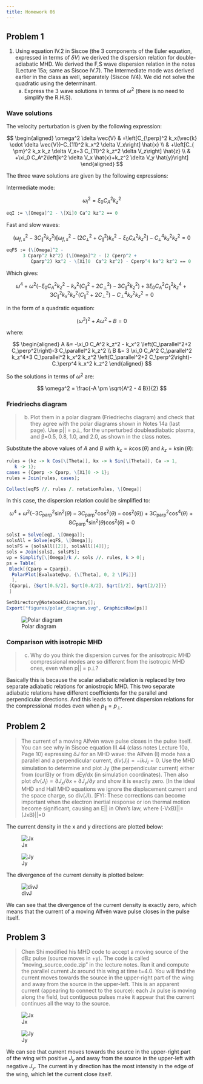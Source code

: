 ```yaml
---
title: Homework 06
---
```


## Problem 1

1. Using equation IV.2 in Siscoe (the 3 components of the Euler equation, expressed in terms of $δV$) we derived the dispersion relation for double-adiabatic MHD. We derived the F,S wave dispersion relation in the notes (Lecture 15a; same as Siscoe IV.7). The Intermediate mode was derived earlier in the class as well, separately (Siscoe IV4). We did not solve the quadratic using the determinant.
    a. Express the 3 wave solutions in terms of $ω^2$ (there is no need to simplify the R.H.S).

### Wave solutions

The velocity perturbation is given by the following expression:

$$
\begin{aligned}
\omega^2 \delta \vec{V} & =\left[C_{\perp}^2 k_x(\vec{k} \cdot \delta \vec{V})-C_{11}^2 k_x^2 \delta V_x\right] \hat{x} \\
& +\left[C_{ \pm}^2 k_x k_z \delta V_x+3 C_{11}^2 k_z^2 \delta V_z\right] \hat{z} \\
& +\xi_0 C_A^2\left[k^2 \delta V_x \hat{x}+k_z^2 \delta V_y \hat{y}\right]
\end{aligned}
$$

The three wave solutions are given by the following expressions:

Intermediate mode:

$$
\omega_i^2=\xi_0 C_A^2 k_z^2
$$

```mathematica
eqI := \[Omega]^2 - \[Xi]0 Ca^2 kz^2 == 0
```


Fast and slow waves:

$$
\left(\omega_{f, s}^2-3 C_∥^2 k_z^2\right)\left[\omega_{f, s}^2-(2 C_⟂^2+C_∥^2) k_x^2-\xi_0 C_A^2 k_z^2\right]-C_⟂^4 k_x^2 k_z^2=0
$$

```mathematica
eqFS := (\[Omega]^2 - 
      3 Cparp^2 kz^2) (\[Omega]^2 - (2 Cperp^2 + 
         Cparp^2) kx^2 - \[Xi]0  Ca^2 kz^2) - Cperp^4 kx^2 kz^2 == 0
```

Which gives:

$$
\omega ^4 + \omega ^2 \left(-\xi _0 C_A^2 k_z^2 - k_x^2 \left(C_\parallel^2 + 2 C_\perp^2\right)-3 C_\parallel^2 k_z^2\right)+3 \xi _0 C_A^2 C_\parallel^2 k_z^4+3 C_\parallel^2 k_x^2 k_z^2 \left(C_\parallel^2+2 C_\perp^2\right)-C_\perp^4 k_x^2 k_z^2=0
$$

in the form of a quadratic equation:

$$
(\omega^2)^2 + A \omega^2 + B = 0
$$

where:

$$
\begin{aligned}
A &= -\xi_0 C_A^2 k_z^2 - k_x^2 \left(C_\parallel^2+2 C_\perp^2\right)-3 C_\parallel^2 k_z^2
\\
B &= 3 \xi_0 C_A^2 C_\parallel^2 k_z^4+3 C_\parallel^2 k_x^2 k_z^2 \left(C_\parallel^2+2 C_\perp^2\right)-C_\perp^4 k_x^2 k_z^2
\end{aligned}
$$

So the solutions in terms of $\omega^2$ are:

$$
\omega^2 = \frac{-A \pm \sqrt{A^2 - 4 B}}{2}
$$

### Friedriechs diagram

> b. Plot them in a polar diagram (Friedriechs diagram) and check that they agree with the polar diagrams shown in Notes 14a (last page). Use p|| = p⊥, for the unperturbed doubleadiabatic plasma, and β=0.5, 0.8, 1.0, and 2.0, as shown in the class notes. 

Substitute the above values of $A$ and $B$ with $k_x = k \cos(\theta)$ and $k_z = k \sin(\theta)$:

```mathematica
rules = {kz -> k Cos[\[Theta]], kx -> k Sin[\[Theta]], Ca -> 1, 
   k -> 1};
cases = {Cperp -> Cparp, \[Xi]0 -> 1};
rules = Join[rules, cases];

Collect[eqFS //. rules /. notationRules, \[Omega]]
```

In this case, the dispersion relation could be simplified to:

$$
\omega ^4 + \omega ^2 \left(-3 C_{\text{parp}}^2 \sin ^2(\theta )-3 C_{\text{parp}}^2 \cos ^2(\theta )-\cos ^2(\theta )\right)+3 C_{\text{parp}}^2 \cos ^4(\theta )+8 C_{\text{parp}}^4 \sin ^2(\theta ) \cos ^2(\theta )=0
$$

```mathematica
solsI = Solve[eqI, \[Omega]];
solsAll = Solve[eqFS, \[Omega]];
solsFS = {solsAll[[2]], solsAll[[4]]};
sols = Join[solsI, solsFS];
vp = Simplify[\[Omega]/k /. sols //. rules, k > 0];
ps = Table[
 Block[{Cparp = Cparpi},
  PolarPlot[Evaluate@vp, {\[Theta], 0, 2 \[Pi]}]
  ],
 {Cparpi, {Sqrt[0.5/2], Sqrt[0.8/2], Sqrt[1/2], Sqrt[2/2]}}
 ]

SetDirectory@NotebookDirectory[];
Export["figures/polar_diagram.svg", GraphicsRow[ps]]
```

::: {.column-page}
![Polar diagram](figures/polar_diagram.svg)
:::

### Comparison with isotropic MHD

> c. Why do you think the dispersion curves for the anisotropic MHD compressional modes are so different from the isotropic MHD ones, even when p|| = p⊥?

Basically this is because the scalar adiabatic relation is replaced by two separate adiabatic relations for aniostropic MHD. This two separate adiabatic relations have different coefficients for the parallel and perpendicular directions. And this leads to different dispersion relations for the compressional modes even when $p_{\parallel} = p_{\perp}$.

## Problem 2

> The current of a moving Alfvén wave pulse closes in the pulse itself. You can see why in Siscoe equation III.44 (class notes Lecture 10a, Page 10) expressing $δJ$ for an MHD wave: the Alfvén (I) mode has a parallel and a perpendicular current, $div(J_I)=- i k J_I =0$. Use the MHD simulation to determine and plot Jy (the perpendicular current) either from (curlB)y or from dEy/dx (in simulation coordinates). Then also plot $div(J_I)=∂J_x/∂x+∂J_y/∂y$ and show it is exactly zero. [In the ideal MHD and Hall MHD equations we ignore the displacement current and the space charge, so div(JI). [FYI: These corrections can become important when the electron inertial response or ion thermal motion become significant, causing an E|| in Ohm’s law, where (-VxB)||=(JxB)||=0

The current density in the x and y directions are plotted below:

::: {layout-nrow="1"}
![Jx](figures/p_b_bomb/Jx/t_1.0.png)

![Jy](figures/p_b_bomb/Jy/t_1.0.png)
:::

The divergence of the current density is plotted below:

![divJ](figures/p_b_bomb/J_div/t_1.0.png)

We can see that the divergence of the current density is exactly zero, which means that the current of a moving Alfvén wave pulse closes in the pulse itself.

## Problem 3

> Chen Shi modified his MHD code to accept a moving source of the dBz pulse (source moves in +y). The code is called “moving_source_code.zip” in the lecture notes. Run it and compute the parallel current Jx around this wing at time t=4.0. You will find the current moves towards the source in the upper-right part of the wing and away from the source in the upper-left. This is an apparent current (appearing to connect to the source): each Jx pulse is moving along the field, but contiguous pulses make it appear that the current continues all the way to the source.

![Jx](figures/moving_source/Jx/t_4.01.png)

![Jy](figures/moving_source/Jy/t_4.01.png)

We can see that current moves towards the source in the upper-right part of the wing with positive $J_y$ and away from the source in the upper-left with negative $J_y$. The current in y direction has the most intensity in the edge of the wing, which let the current close itself.